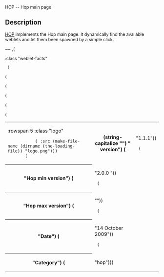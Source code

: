 <doc> HOP -- Hop main page

== Description ==

[[hop|HOP]] implements the Hop main page. It dynamically find the available
weblets and let them been spawned by a simple click.

~~
,(<TABLE> :class "weblet-facts"
  (<TR> (<TD> :rowspan 5 :class "logo"
            (<IMG> :src (make-file-name (dirname (the-loading-file)) "logo.png")))
        (<TH> (string-capitalize "") " version") (<TD> "1.1.1"))
  (<TR> (<TH> "Hop min version") (<TD> "2.0.0 "))
  (<TR> (<TH> "Hop max version") (<TD> ""))
  (<TR> (<TH> "Date") (<TD> "14 October 2009"))
  (<TR> (<TH> "Category") (<TD> "hop")))

</doc>

